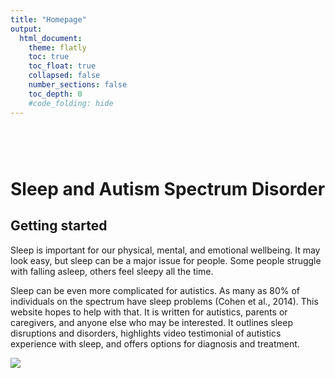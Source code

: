 ```yaml
---
title: "Homepage"
output: 
  html_document:
    theme: flatly
    toc: true
    toc_float: true
    collapsed: false
    number_sections: false
    toc_depth: 0
    #code_folding: hide
---
```


<style type="text/css">
.title {
  display: none;
}

#getting-started img {
  margin-right: 10px;
}

</style>

<div class="row" style="padding-top: 30px;">
<div class="col-sm-6">

```r

```

# **Sleep and Autism Spectrum Disorder **



## **Getting started**

Sleep is important for our physical, mental, and emotional wellbeing. It may look easy, but sleep can be a major issue for people. Some people struggle with falling asleep, others feel sleepy all the time. 

Sleep can be even more complicated for autistics. As many as 80% of individuals on the spectrum have sleep problems (Cohen et al., 2014). This website hopes to help with that. It is written for autistics, parents or caregivers, and anyone else who may be interested. It outlines sleep disruptions and disorders, highlights video testimonial of autistics experience with sleep, and offers options for diagnosis and treatment.



![](C:\Users\mhorger\Documents\GitHub\Sleep&ASD\docs\images\sleeping-monster-vector-clipart.png)


</div>


